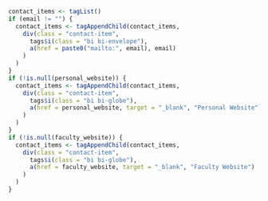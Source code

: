 ```r
contact_items <- tagList()
if (email != "") {
  contact_items <- tagAppendChild(contact_items,
    div(class = "contact-item",
      tags$i(class = "bi bi-envelope"),
      a(href = paste0("mailto:", email), email)
    )
  )
}
if (!is.null(personal_website)) {
  contact_items <- tagAppendChild(contact_items,
    div(class = "contact-item",
      tags$i(class = "bi bi-globe"),
      a(href = personal_website, target = "_blank", "Personal Website")
    )
  )
}
if (!is.null(faculty_website)) {
  contact_items <- tagAppendChild(contact_items,
    div(class = "contact-item",
      tags$i(class = "bi bi-globe"),
      a(href = faculty_website, target = "_blank", "Faculty Website")
    )
  )
}
```
